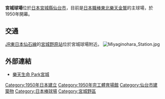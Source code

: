 {{Otheruses|subject=仙台市的棒球場|other=宮城郡利府町的體育場|宮城體育場}}
{{Infobox Stadium
| image = [[File:Fullcast_Stadium.jpg|Fullcast Stadium Miyagi]]
| nickname          = 樂天生命 Park宮城
| stadium_name      = 宮城球場<br>“樂天生命 Park宮城”
| location          = [[日本|日本]][[宮城縣|宮城縣]][[仙台市|仙台市]] [[宮城野區|宮城野區]]
| broke_ground      =
| closed            =
| demolished        =
| owner             = [[宮城縣|宮城縣]]
| publictransit     = '''[[東日本旅客鐵道|JR東日本]]''': <br> [[File:Subway_SapporoToho.svg|15px]] [[仙石線|仙石線]] [[宮城野原站|宮城野原站]]
| operator          =
| construction_cost =
| architect         =
| opened            =  1950年 
| surface           =  天然草皮 
| former_names      =  県営宮城球場（開場 - 1990年代）<br />

宮城球場（1990年代 - 2005年3月19日、2007年10月5日 - 同年12月31日）<br />

Fullcast Stadium宮城（2005年3月20日 - 2007年10月4日）<br />

日本製紙Kleenex Stadium宮城（2008年1月1日 - 同年2月14日、2011年1月1日 - 2013年12月31日）<br />

Kleenex Stadium宮城（2008年2月15日 - 2010年12月31日）<br />

樂天Kobo Stadium宮城 （2014年 - 2016年）<br />

Kobo Park宮城 （2017年）<br />

樂天生命 Park宮城（2018年 - ）<br />
| tenants           =  [[千葉羅德海洋|千葉羅德海洋]] (1973年–1977年)<br>[[東北樂天金鷲|東北樂天金鷲]] (2005年至今)
| seating_capacity  =  30,508
| dimensions        =  Left Field - 101.5 meters <br> Center Field - 122 meters <br> Right Field - 101.5 meters 
}}
{{japanese|japanese=宮城球場（楽天生命パーク宮城）|kana=みやぎきゅうじょう（らくてんせいめいぱーくみやぎ）|romaji=Miyagi Kyūjō（Rakūten Seimei Park Miyagi）}}

'''宮城球場'''位於[[日本|日本]][[宮城縣|宮城縣]][[仙台市|仙台市]]，目前是[[日本職棒|日本職棒]][[東北樂天金鷲|東北樂天金鷲]]的主球場，於1950年開幕。

==交通==
[[東日本旅客鐵道|JR東日本]][[仙石線|仙石線]]的[[宮城野原站|宮城野原站]]位於宮城球場附近。
[[File:Miyaginohara_Station.jpg|left]]

==外部連結==
* [http://www.rakuteneagles.jp/stadium/ 樂天生命 Park宮城]{{Wayback|url=http://www.rakuteneagles.jp/stadium/ |date=20121111032022 }}{{ja icon}}

{{日本職棒球場}} 
{{Portal bar|日本|宮城|體育|棒球|建築}}
[[Category:1950年日本建立|Category:1950年日本建立]]
[[Category:1950年完工體育場館|Category:1950年完工體育場館]]
[[Category:仙台市建築物|Category:仙台市建築物]]
[[Category:日本棒球場|Category:日本棒球場]]
[[Category:宮城野區|Category:宮城野區]]